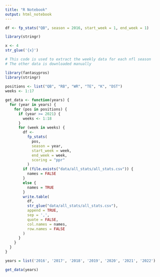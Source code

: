 ```yaml
---
title: "R Notebook"
output: html_notebook
---
```

```r

df <- fp_stats("QB", season = 2016, start_week = 1, end_week = 1)


```

```r

library(stringr)

x <- 4
str_glue('{x}')

```


```r
# This code is used to extract the weekly data for each nfl season
# The other data is downloaded manually

library(fantasypros)
library(stringr)
  
positions <- list("QB", "RB", "WR", "TE", "K", "DST")
weeks <- 1:17

```


```r
get_data <- function(years) {
  for (year in years) {
    for (pos in positions) {
      if (year >= 2021) {
        weeks <- 1:18
      }
      for (week in weeks) {
        df <-
          fp_stats(
            pos,
            season = year,
            start_week = week,
            end_week = week,
            scoring = "ppr"
          )
        if (file.exists("data/all_stats/all_stats.csv")) {
          names = FALSE
        }
        else {
          names = TRUE
        }
        write.table(
          df,
          str_glue("data/all_stats/all_stats.csv"),
          append = TRUE,
          sep = ',',
          quote = FALSE,
          col.names = names,
          row.names = FALSE
        )
      }
    }
  }
}
```


```r
years = list('2016', '2017', '2018', '2019', '2020', '2021', '2022')

get_data(years)




```

